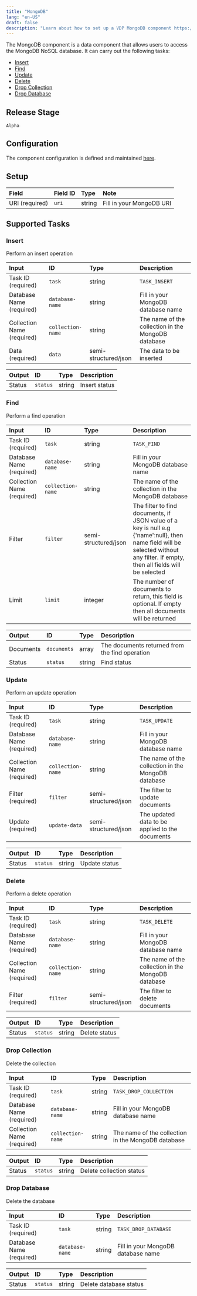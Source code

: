 ```yaml
---
title: "MongoDB"
lang: "en-US"
draft: false
description: "Learn about how to set up a VDP MongoDB component https://github.com/instill-ai/instill-core"
---
```


The MongoDB component is a data component that allows users to access the MongoDB NoSQL database.
It can carry out the following tasks:

- [Insert](#insert)
- [Find](#find)
- [Update](#update)
- [Delete](#delete)
- [Drop Collection](#drop-collection)
- [Drop Database](#drop-database)



## Release Stage

`Alpha`



## Configuration

The component configuration is defined and maintained [here](https://github.com/instill-ai/component/blob/main/data/mongodb/v0/config/definition.json).




## Setup


| Field | Field ID | Type | Note |
| :--- | :--- | :--- | :--- |
| URI (required) | `uri` | string | Fill in your MongoDB URI |




## Supported Tasks

### Insert

Perform an insert operation


| Input | ID | Type | Description |
| :--- | :--- | :--- | :--- |
| Task ID (required) | `task` | string | `TASK_INSERT` |
| Database Name (required) | `database-name` | string | Fill in your MongoDB database name |
| Collection Name (required) | `collection-name` | string | The name of the collection in the MongoDB database |
| Data (required) | `data` | semi-structured/json | The data to be inserted |



| Output | ID | Type | Description |
| :--- | :--- | :--- | :--- |
| Status | `status` | string | Insert status |






### Find

Perform a find operation


| Input | ID | Type | Description |
| :--- | :--- | :--- | :--- |
| Task ID (required) | `task` | string | `TASK_FIND` |
| Database Name (required) | `database-name` | string | Fill in your MongoDB database name |
| Collection Name (required) | `collection-name` | string | The name of the collection in the MongoDB database |
| Filter | `filter` | semi-structured/json | The filter to find documents, if JSON value of a key is null e.g \{'name':null\}, then name field will be selected without any filter. If empty, then all fields will be selected |
| Limit | `limit` | integer | The number of documents to return, this field is optional. If empty then all documents will be returned |



| Output | ID | Type | Description |
| :--- | :--- | :--- | :--- |
| Documents | `documents` | array | The documents returned from the find operation |
| Status | `status` | string | Find status |






### Update

Perform an update operation


| Input | ID | Type | Description |
| :--- | :--- | :--- | :--- |
| Task ID (required) | `task` | string | `TASK_UPDATE` |
| Database Name (required) | `database-name` | string | Fill in your MongoDB database name |
| Collection Name (required) | `collection-name` | string | The name of the collection in the MongoDB database |
| Filter (required) | `filter` | semi-structured/json | The filter to update documents |
| Update (required) | `update-data` | semi-structured/json | The updated data to be applied to the documents |



| Output | ID | Type | Description |
| :--- | :--- | :--- | :--- |
| Status | `status` | string | Update status |






### Delete

Perform a delete operation


| Input | ID | Type | Description |
| :--- | :--- | :--- | :--- |
| Task ID (required) | `task` | string | `TASK_DELETE` |
| Database Name (required) | `database-name` | string | Fill in your MongoDB database name |
| Collection Name (required) | `collection-name` | string | The name of the collection in the MongoDB database |
| Filter (required) | `filter` | semi-structured/json | The filter to delete documents |



| Output | ID | Type | Description |
| :--- | :--- | :--- | :--- |
| Status | `status` | string | Delete status |






### Drop Collection

Delete the collection


| Input | ID | Type | Description |
| :--- | :--- | :--- | :--- |
| Task ID (required) | `task` | string | `TASK_DROP_COLLECTION` |
| Database Name (required) | `database-name` | string | Fill in your MongoDB database name |
| Collection Name (required) | `collection-name` | string | The name of the collection in the MongoDB database |



| Output | ID | Type | Description |
| :--- | :--- | :--- | :--- |
| Status | `status` | string | Delete collection status |






### Drop Database

Delete the database


| Input | ID | Type | Description |
| :--- | :--- | :--- | :--- |
| Task ID (required) | `task` | string | `TASK_DROP_DATABASE` |
| Database Name (required) | `database-name` | string | Fill in your MongoDB database name |



| Output | ID | Type | Description |
| :--- | :--- | :--- | :--- |
| Status | `status` | string | Delete database status |







